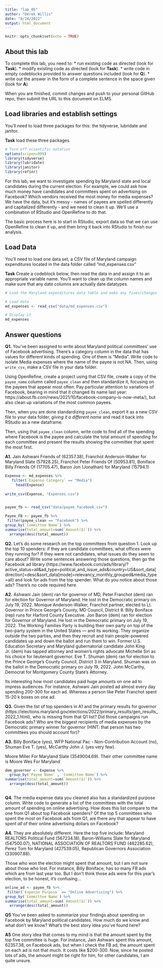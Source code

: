 ```yaml
---
title: "lab_05"
author: "Derek Willis"
date: "8/24/2022"
output: html_document
---
```


```r
knitr::opts_chunk$set(echo = TRUE)
```

## About this lab

To complete this lab, you need to:
* run existing code as directed (look for **Task**).
* modify existing code as directed (look for **Task**).
* write code in empty codeblocks provided to answer questions included (look for **Q**).
* write out the answer in the form of a complete sentence in the space given (look for **A**).

When you are finished, commit changes and push to your personal GitHub repo, then submit the URL to this document on ELMS.

## Load libraries and establish settings

You'll need to load three packages for this: the tidyverse, lubridate and janitor.

**Task** load these three packages.

```r
# Turn off scientific notation
options(scipen=999)
library(tidyverse)
library(lubridate)
library(janitor)
library(refinr)

```

For this lab, we want to investigate spending by Maryland state and local candidates during the current election. For example, we could ask how much money have candidates and committees spent on advertising on Facebook? Which vendors received the most money for media expenses? We have the data, but it's messy - names of payees are spelled differently and capitalized differently - and we need to clean it up. We'll use a combination of RStudio and OpenRefine to do that.

The basic process here is to start in RStudio, export data so that we can use OpenRefine to clean it up, and then bring it back into RStudio to finish our analysis.

## Load Data

You'll need to load one data set, a CSV file of Maryland campaign expenditures located in the data folder called "md_expenses.csv"

**Task** Create a codeblock below, then read the data in and assign it to an appropriate variable name. You'll want to clean up the column names and make sure that any date columns are actually date datatypes.

```r
# Load the Maryland expenditures data table and make any fixes/changes you need to

# Load data
md_expenses <- read_csv("data/md_expenses.csv")

# Display it
md_expenses
```

## Answer questions

**Q1.** You've been assigned to write about Maryland political committees' use of Facebook advertising. There's a category column in the data that has values for different kinds of spending. One of them is "Media". Write code to isolate Media expenses where the name of the payee is not NA. Then, using `write_csv`, make a CSV file in your data folder. 

Using OpenRefine, create a project using that CSV file, create a copy of the `payee_name` column called `payee_clean` and then standardize it, focusing on the payees that appear most often. Pay particular attention to variations of Facebook, bearing in mind that it changed its name last year: https://about.fb.com/news/2021/10/facebook-company-is-now-meta/), but also clean up variations of the most common payees.

Then, when you are done standardizing `payee_clean`, export it as a new CSV file to your data folder, *giving it a different name* and read it back into RStudio as a new dataframe.

Then, using that `payee_clean` column, write code to find all of the spending where Facebook is the payee and calculate the total amount of spending for each committee and present the results showing the committee that spent the most first.

**A1.**  Jain  Ashwani Friends of (62357.38), Franchot Anderson-Walker for Maryland Slate (57928.25), Franchot  Peter Friends Of (50953.81), Boniface  Billy Friends Of (17705.47), Baron  Jon (Jonathan) for Maryland (15794.1)

```r
Expense <- md_expenses %>%
   filter(`Expense Category` == "Media")
     head(Expense)  
    
write_csv(Expense, "Expenses.csv")
  
```

```r
payee_fb <- read_csv("data/payee_facebook.csv") 

```
```r
Payee_FB <- payee_fb %>% 
 filter(payee_clean == "Facebook") %>% 
group_by(`Committee Name`) %>% 
summarise(total_amount=sum(`Amount($)`)) %>% 
  arrange(desc(total_amount))
```

**Q2.** Let's do some research on the top committees from question 1. Look up the top 10 spenders: if they are candidate committees, what offices were they running for? If they were not candidates, what issues do they seem to care about? Write some sentences answering those questions, then go the Facebook ad library (https://www.facebook.com/ads/library/?active_status=all&ad_type=political_and_issue_ads&country=US&sort_data[direction]=desc&sort_data[mode]=relevancy_monthly_grouped&media_type=all) and look for ads from the top spender. What do you notice about those ads? There's no code required here.

**A2.** Ashwani Jain (dem) ran for governor of MD, Peter Franchot  (dem) ran for election for Governor of Maryland. He lost in the Democratic primary on July 19, 2022. Monique Anderson-Walker, Franchot partner, elected to Lt. Governor in Prince George’s County, MD Council, District 8. Billy Boniface (rep) runs for Harford County Executive. Jon Baron (dem) ran for election for Governor of Maryland. He lost in the Democratic primary on July 19, 2022. The Working Families Party is building their own party on top of the two-party system in the United States — and its working. They organize outside the two parties, and then they recruit and train people-powered candidates up and down the ballot and run them to win. Former U.S. Education Secretary and Maryland gubernatorial candidate John King Jr. (dem) has tapped attorney and women’s rights advocate Michelle Siri as his choice for lieutenant governor. Eve T. Shuman (dem) ran for election to the Prince George's County Council, District 3 in Maryland. Shuman was on the ballot in the Democratic primary on July 19, 2022. John McCarthy, Democrat for Montgomery County State's Attorney. 

Its interesting how most candidates paid huge amounts on one ad to impress audiences. For instance, Ashwani Jain posted ad almost every day spending 200-300 for each ad. Whereas a person like Peter Franchot spent 15-20 k boxes on one ad. 


**Q3.** Given the list of top spenders in A1 and the primary results for governor (https://elections.maryland.gov/elections/2022/primary_results/gen_results_2022_1.html), who is missing from that Q1 list? Did those campaigns run Facebook ads? Who are the biggest recipients of media expenses by the Democratic primary winner for governor (HINT: that person has two committees you should account for)?

**A3.** Billy Boniface (yes), WFP National Pac - Non-Contribution Account (no), Shuman  Eve T. (yes), McCarthy  John J. (yes very few). 

Moore Miller For Maryland Slate (3549004.69). Their other committee name is Moore  Wes For Maryland

```r
dem_governor <- Expense %>%
  group_by(`Payee Name` , `Committee Name`) %>% 
summarise(total_amount=sum(`Amount($)`)) %>% 
  arrange(desc(total_amount))
  
```

**Q4.** The media expense data you cleaned also has a standardized purpose column. Write code to generate a list of the committees with the total amount of spending on online advertising. How does this list compare to the one from Q1 about top Facebook spenders? Of the top 5 committees who spent the most on Facebook ads from Q1, are there any that appear to have spent *all* of their online advertising dollars on Facebook?

**A4.** They are absolutely different. Here the top five include:
Maryland REALTORS Political Fund (567234.18), Baron-Williams Slate for Maryland (547500.07), NATIONAL ASSOCIATION OF REALTORS FUND
(462285.62), Perez  Tom for Maryland (427539.05), Republican Governors Association (330907.88).

Those who won the election might spent that amount, but I am not sure about those who lost. For instance, Billy Boniface, has so many FB ads which are from last year too. But I don't think those ads were for this year's election, to be honest, it's confusing...


```r
online_ad <- payee_fb %>% 
 filter(`Expense Purpose` == "Online Advertising") %>% 
group_by(`Committee Name`) %>% 
summarise(total_amount=sum(`Amount($)`)) %>% 
  arrange(desc(total_amount))
```

**Q5** You've been asked to summarize your findings about spending on Facebook by Maryland political candidates. How much do we know and what don't we know? What's the best story idea you've found here?

**A5** One story idea that comes to my mind is that the amount spent by the top five committee is huge. For instance, Jain  Ashwani spent this amount, 62357.38, on Facebook ads, but when I check the FB ad, the amount spent on each ad is not that much. It costs like $200-300. Now, since he posted lots of ads, the amount might be right for him, for other candidates, I am quite unsure. 
